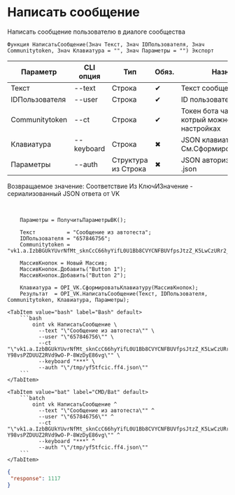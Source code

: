 ﻿---
sidebar_position: 3
description: Написать сообщение и другие функции для работы с VK в Открытом пакете интеграций - бесплатной open-source библиотеке интеграций для 1С:Предприятие 8, OneScript и CLI
keywords: [1C, 1С, 1С:Предприятие, 1С:Предприятие 8.3, API, Интеграция, Сервисы, Обмен, OneScript, CLI, VK]
---


# Написать сообщение
 Написать сообщение пользователю в диалоге сообщества



`Функция НаписатьСообщение(Знач Текст, Знач IDПользователя, Знач Communitytoken, Знач Клавиатура = "", Знач Параметры = "") Экспорт`

  | Параметр | CLI опция | Тип | Обяз. | Назначение |
  |-|-|-|-|-|
  | Текст | --text | Строка | &#x2714; | Текст сообщения |
  | IDПользователя | --user | Строка | &#x2714; | ID пользователя адресата |
  | Communitytoken | --ct | Строка | &#x2714; | Токен бота чата сообщества, котрый можно получить в настройках |
  | Клавиатура | --keyboard | Строка | &#x2716; | JSON клавиатуры. См.СформироватьКлавиатуру |
  | Параметры | --auth | Структура из Строка | &#x2716; | JSON авторизации или путь к .json |

  
  Возвращаемое значение:   Соответствие Из КлючИЗначение - сериализованный JSON ответа от VK

<br/>




```bsl title="Пример использования для 1С:Предприятие/OneScript"
    Параметры = ПолучитьПараметрыВК();

    Текст          = "Сообщение из автотеста";
    IDПользователя = "657846756";
    Communitytoken = "vk1.a.IzbBGUkYUvrNfMt_sknCcC66hyYifL0U1Bb8CVYCNFBUVfpsJtzZ_K5LwCzURr2_uCzEaP_AK1QmInp9sGp7fu_CtEDSipFWFXJo0y8I...";

    МассивКнопок = Новый Массив;
    МассивКнопок.Добавить("Button 1");
    МассивКнопок.Добавить("Button 2");

    Клавиатура = OPI_VK.СформироватьКлавиатуру(МассивКнопок);
    Результат  = OPI_VK.НаписатьСообщение(Текст, IDПользователя, Communitytoken, Клавиатура, Параметры);
```
    

 <Tabs>
  
    <TabItem value="bash" label="Bash" default>
        ```bash
            oint vk НаписатьСообщение \
              --text "\"Сообщение из автотеста\"" \
              --user "\"657846756\"" \
              --ct "\"vk1.a.IzbBGUkYUvrNfMt_sknCcC66hyYifL0U1Bb8CVYCNFBUVfpsJtzZ_K5LwCzURr2_uCzEaP_AK1QmInp9sGp7fu_CtEDSipFWFXJo0y8IFYAtSiw1s0xmjMMNN_mAKhsWQinOkAs5pw08YtWITbuKBgIboTFqvyTQyPtkpCbckftGHR6xabK0tA-Y98vsPZDUUZ2RVd9wO-P-8WzDyE86vg\"" \
              --keyboard "***" \
              --auth "\"/tmp/yf5tfcic.ff4.json\""
        ```
    </TabItem>
  
    <TabItem value="bat" label="CMD/Bat" default>
        ```batch
            oint vk НаписатьСообщение ^
              --text "\"Сообщение из автотеста\"" ^
              --user "\"657846756\"" ^
              --ct "\"vk1.a.IzbBGUkYUvrNfMt_sknCcC66hyYifL0U1Bb8CVYCNFBUVfpsJtzZ_K5LwCzURr2_uCzEaP_AK1QmInp9sGp7fu_CtEDSipFWFXJo0y8IFYAtSiw1s0xmjMMNN_mAKhsWQinOkAs5pw08YtWITbuKBgIboTFqvyTQyPtkpCbckftGHR6xabK0tA-Y98vsPZDUUZ2RVd9wO-P-8WzDyE86vg\"" ^
              --keyboard "***" ^
              --auth "\"/tmp/yf5tfcic.ff4.json\""
        ```
    </TabItem>
</Tabs>


```json title="Результат"
{
 "response": 1117
}
```

